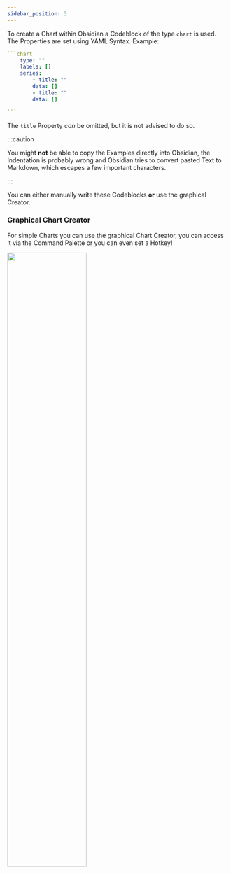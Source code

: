 ```yaml
---
sidebar_position: 3
---
```


To create a Chart within Obsidian a Codeblock of the type `chart` is used. The Properties are set using YAML Syntax. Example:

````yaml
```chart
    type: ""
    labels: []
    series:
        - title: ""
        data: []
        - title: ""
        data: []

```
````

The `title` Property _can_ be omitted, but it is not advised to do so.

:::caution

You might **not** be able to copy the Examples directly into Obsidian, the Indentation is probably wrong and Obsidian tries to convert pasted Text to Markdown, which escapes a few important characters.

:::

You can either manually write these Codeblocks **or** use the graphical Creator.

### Graphical Chart Creator

For simple Charts you can use the graphical Chart Creator, you can access it via the Command Palette or you can even set a Hotkey!

<img width="60%" src="https://cdn.buymeacoffee.com/uploads/project_updates/2021/04/b913e0cec14e6bad57ef0757ce29d288.gif"/>
